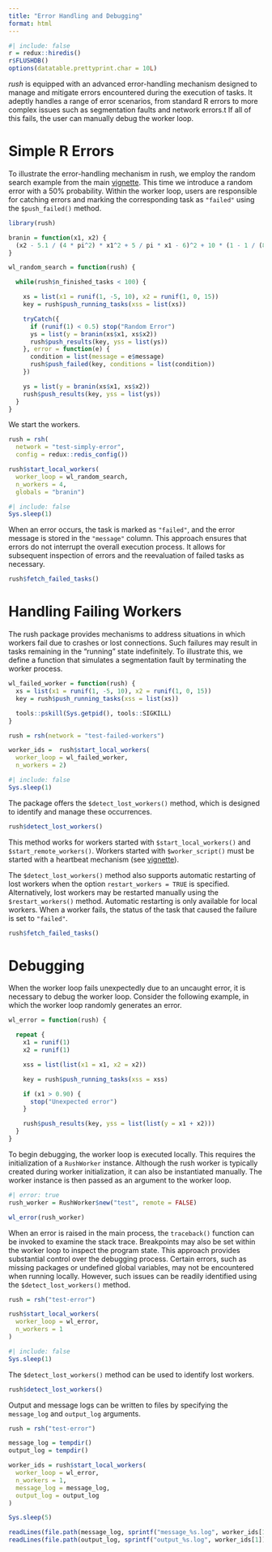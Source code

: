 ```yaml
---
title: "Error Handling and Debugging"
format: html
---
```


```r
#| include: false
r = redux::hiredis()
r$FLUSHDB()
options(datatable.prettyprint.char = 10L)
```

*rush*  is equipped with an advanced error-handling mechanism designed to manage and mitigate errors encountered during the execution of tasks.
It adeptly handles a range of error scenarios, from standard R errors to more complex issues such as segmentation faults and network errors.t
If all of this fails, the user can manually debug the worker loop.

# Simple R Errors {#sec-error-handling-simple}

To illustrate the error-handling mechanism in rush, we employ the random search example from the main [vignette](rush.html).
This time we introduce a random error with a 50% probability.
Within the worker loop, users are responsible for catching errors and marking the corresponding task as `"failed"` using the `$push_failed()` method.

```r
library(rush)

branin = function(x1, x2) {
  (x2 - 5.1 / (4 * pi^2) * x1^2 + 5 / pi * x1 - 6)^2 + 10 * (1 - 1 / (8 * pi)) * cos(x1) + 10
}

wl_random_search = function(rush) {

  while(rush$n_finished_tasks < 100) {

    xs = list(x1 = runif(1, -5, 10), x2 = runif(1, 0, 15))
    key = rush$push_running_tasks(xss = list(xs))

    tryCatch({
      if (runif(1) < 0.5) stop("Random Error")
      ys = list(y = branin(xs$x1, xs$x2))
      rush$push_results(key, yss = list(ys))
    }, error = function(e) {
      condition = list(message = e$message)
      rush$push_failed(key, conditions = list(condition))
    })

    ys = list(y = branin(xs$x1, xs$x2))
    rush$push_results(key, yss = list(ys))
  }
}
```

We start the workers.

```r
rush = rsh(
  network = "test-simply-error",
  config = redux::redis_config())

rush$start_local_workers(
  worker_loop = wl_random_search,
  n_workers = 4,
  globals = "branin")
```

```r
#| include: false
Sys.sleep(1)
```

When an error occurs, the task is marked as `"failed"`, and the error message is stored in the `"message"` column.
This approach ensures that errors do not interrupt the overall execution process.
It allows for subsequent inspection of errors and the reevaluation of failed tasks as necessary.

```r
rush$fetch_failed_tasks()
```

# Handling Failing Workers {#sec-error-handling-workers}

The rush package provides mechanisms to address situations in which workers fail due to crashes or lost connections.
Such failures may result in tasks remaining in the "running" state indefinitely.
To illustrate this, we define a function that simulates a segmentation fault by terminating the worker process.

```r
wl_failed_worker = function(rush) {
  xs = list(x1 = runif(1, -5, 10), x2 = runif(1, 0, 15))
  key = rush$push_running_tasks(xss = list(xs))

  tools::pskill(Sys.getpid(), tools::SIGKILL)
}

rush = rsh(network = "test-failed-workers")

worker_ids =  rush$start_local_workers(
  worker_loop = wl_failed_worker,
  n_workers = 2)
```

```r
#| include: false
Sys.sleep(1)
```

The package offers the `$detect_lost_workers()` method, which is designed to identify and manage these occurrences.

```r
rush$detect_lost_workers()
```

This method works for workers started with `$start_local_workers()` and `$start_remote_workers()`.
Workers started with `$worker_script()` must be started with a heartbeat mechanism (see [vignette](controller.html#sec-script-error-handling)).

The `$detect_lost_workers()` method also supports automatic restarting of lost workers when the option `restart_workers = TRUE` is specified.
Alternatively, lost workers may be restarted manually using the `$restart_workers()` method.
Automatic restarting is only available for local workers.
When a worker fails, the status of the task that caused the failure is set to `"failed"`.

```r
rush$fetch_failed_tasks()
```

# Debugging

When the worker loop fails unexpectedly due to an uncaught error, it is necessary to debug the worker loop.
Consider the following example, in which the worker loop randomly generates an error.

```r
wl_error = function(rush) {

  repeat {
    x1 = runif(1)
    x2 = runif(1)

    xss = list(list(x1 = x1, x2 = x2))

    key = rush$push_running_tasks(xss = xss)

    if (x1 > 0.90) {
      stop("Unexpected error")
    }

    rush$push_results(key, yss = list(list(y = x1 + x2)))
  }
}
```

To begin debugging, the worker loop is executed locally.
This requires the initialization of a `RushWorker` instance.
Although the rush worker is typically created during worker initialization, it can also be instantiated manually.
The worker instance is then passed as an argument to the worker loop.

```r
#| error: true
rush_worker = RushWorker$new("test", remote = FALSE)

wl_error(rush_worker)
```

When an error is raised in the main process, the `traceback()` function can be invoked to examine the stack trace.
Breakpoints may also be set within the worker loop to inspect the program state.
This approach provides substantial control over the debugging process.
Certain errors, such as missing packages or undefined global variables, may not be encountered when running locally.
However, such issues can be readily identified using the `$detect_lost_workers()` method.

```r
rush = rsh("test-error")

rush$start_local_workers(
  worker_loop = wl_error,
  n_workers = 1
)
```

```r
#| include: false
Sys.sleep(1)
```

The `$detect_lost_workers()` method can be used to identify lost workers.

```r
rush$detect_lost_workers()
```

Output and message logs can be written to files by specifying the `message_log` and `output_log` arguments.

```r
rush = rsh("test-error")

message_log = tempdir()
output_log = tempdir()

worker_ids = rush$start_local_workers(
  worker_loop = wl_error,
  n_workers = 1,
  message_log = message_log,
  output_log = output_log
)

Sys.sleep(5)

readLines(file.path(message_log, sprintf("message_%s.log", worker_ids[1])))
readLines(file.path(output_log, sprintf("output_%s.log", worker_ids[1])))
```
